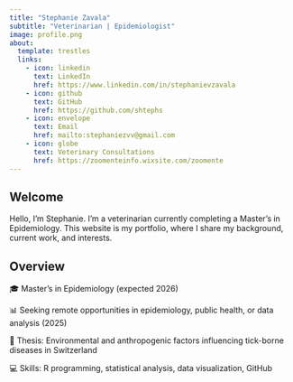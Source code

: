 ```yaml
---
title: "Stephanie Zavala"
subtitle: "Veterinarian | Epidemiologist"
image: profile.png
about:
  template: trestles
  links:
    - icon: linkedin
      text: LinkedIn
      href: https://www.linkedin.com/in/stephanievzavala
    - icon: github
      text: GitHub
      href: https://github.com/shtephs
    - icon: envelope
      text: Email
      href: mailto:stephaniezvv@gmail.com
    - icon: globe
      text: Veterinary Consultations
      href: https://zoomenteinfo.wixsite.com/zoomente
---
```


## **Welcome**

Hello, I’m Stephanie. I’m a veterinarian currently completing a Master’s in Epidemiology. This website is my portfolio, where I share my background, current work, and interests.

## **Overview**

🎓 Master’s in Epidemiology (expected 2026)

📊 Seeking remote opportunities in epidemiology, public health, or data analysis (2025)

🧬 Thesis: Environmental and anthropogenic factors influencing tick-borne diseases in Switzerland

💻 Skills: R programming, statistical analysis, data visualization, GitHub
